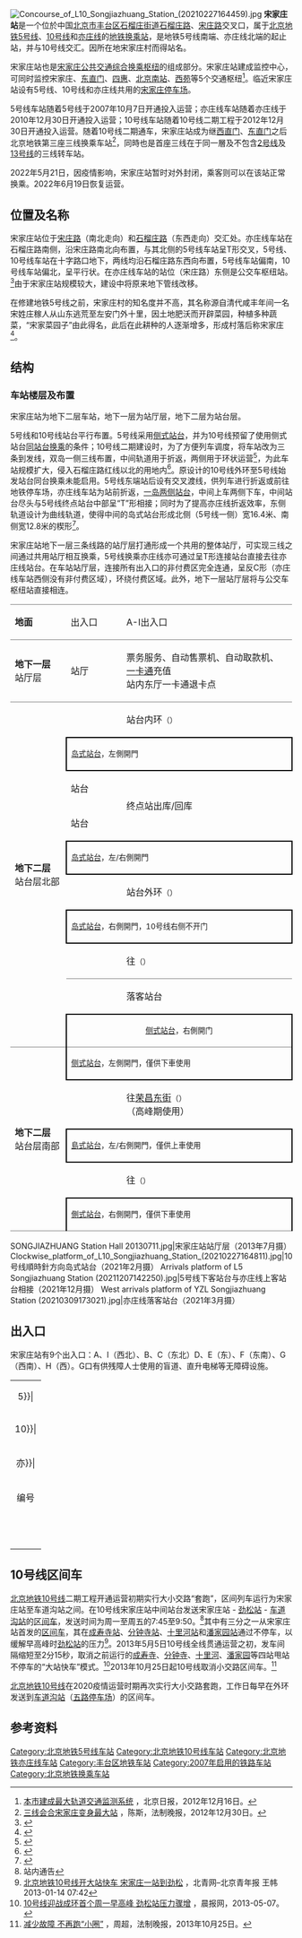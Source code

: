 {{NoteTA
|G1=Railway}}
{{Infobox station
|name = 宋家庄
|eng_name = Songjiazhuang
|linecolour = {{北京地铁颜色|5}}
|linecolour2 = {{北京地铁颜色|10}}
|linecolour3 = {{北京地铁颜色|亦}}
|image = Departures platform of L5 Songjiazhuang Station (20210220162108).jpg
|caption = 宋家庄站5号线上客站台<br />[[File:Counter-clockwise_platform_of_L10_Songjiazhuang_Station_(20210227164622).jpg|300px]]<br />宋家庄站10号线站台<br />[[File:Departures_platform_of_YZL_Songjiazhuang_Station_(20180719102931).jpg|300px]]<br />宋家庄站亦庄线上客站台
|other_name = 
|country = {{PRC}}
|borough = [[北京市|北京市]][[丰台区|丰台区]][[石榴庄街道|石榴庄街道]]
|address = [[石榴庄路|石榴庄路]]、[[宋庄路|宋庄路]]交叉口
|coordinates = {{coord|39|50|40|N|116|25|20|E|display=inline, title|type:railwaystation}}
|elevation = 
|operator = [[北京市地铁运营有限公司|北京市地铁运营有限公司]]
|lines = {{北京地铁线路名|5|SL}}<br />{{北京地铁线路名|10|SL}}<br />{{北京地铁线路名|亦|SL}}
|platform = {{北京地铁线路名|5|S}}：2座[[側式月台|側式月台]]（其中一侧为实作侧式站台使用的[[岛式站台|岛式站台]]）<br />{{北京地铁线路名|10|S}}：2座[[島式月台|島式月台]]<br />{{北京地铁线路名|亦|S}}：2座[[港湾式月台|港湾式月台]]（[[西班牙式月台|西班牙式月台]]）
|tracks = 各2条
|connections = 公交站：地铁宋家庄站、[[宋家庄交通枢纽|宋家庄枢纽站]]
|structure = 地下站
|hall = 整体式站厅
|depth = 
|levels = 
|interchange = [[换乘站#大堂换乘|站厅換乘]]、[[换乘站#跨月台轉乘|跨站台換乘]]
|exits = 11個
|architect = 
|architectural_style = 
|colour = 白色、浅绿色等
|type = 
|status = 运营中
|code = 
|built = 
|opened = {{北京地铁线路名|5|S}}：2007年10月7日<br />{{北京地铁线路名|10|S}}：2012年12月30日<br />{{北京地铁线路名|亦|S}}：2010年12月30日
|mpassengers = {{北京地铁客流量}}
|trains = 
|station_hours = 
|hours = 
|first = {{collapsible list
 |title = 　
 |
{{北京地铁线路名|5|S}}
:往{{北京地铁起讫站|5|L}}：05:20<br />
{{北京地铁线路名|10|S}}
:内环：05:35
:外环：05:37<br />
{{北京地铁线路名|亦|S}}
:往{{北京地铁起讫站|亦庄|R}}：06:00
}}
|last = {{collapsible list
 |title = 　
 |
{{北京地铁线路名|5|S}}
:往{{北京地铁起讫站|5|L}}：23:11<br />
{{北京地铁线路名|10|S}}
:内环：21:43
:内环往{{站|巴沟}}：23:29
:内环往{{站|成寿寺}}：22:08
:外环：21:37
:外环往{{站|车公庄}}：23:22<br />
{{北京地铁线路名|亦|S}}
:往{{北京地铁起讫站|亦庄|R}}：23:20
}}
|adjacent = {{Adjacent stations|system=北京地铁
|line1=5|left1=刘家窑|note-left1=1.670km|note-mid1=距离[[天通苑北站|天通苑北]]27.055km
|line2=10|left2=成寿寺|right2=石榴庄|note-left2=1.677km|note-mid2=距离[[巴沟站|巴沟]]30.486km|note-right2=1.269km
|line3=亦|right3=肖村|note-mid3=起点|note-right3=2.631km
}}
|route_map = {{Routemap|inline=yes|legend=track|map=
utSTRf\utSTRg\\\\\\\\\ ~~ ~~{{rmr|Licon=U|{{stl|北京地铁|刘家窑}}，5号线}}
utSTRgq\utKRZtu\utKRZtu\utSTRq\utABZq+r\utSTRq+BSe\utSTRq+BSe\utABZq+l\utSTRq\utSTRq\utSTRq\utSTRq\utSTRgq~~{{rmr|Licon=L|{{stl|北京地铁|石榴庄}}，10号线}}
utSTR\utSTR\utSTR+l\utABZql\utSTRq+BSae\utSTRq+BSae\utABZqr\utABZq2\utABZq+3\utSTRq\utSTR+r
utSTRfq\utKRZtu\utKRZtu\utABZqr\utSTRq\utSTRq+BSa!~exBSe\utSTRq+BSa!~exBSe\utSTRq\utABZq1\utABZq+4\utSTRq\utKRZto\utSTRfq~~ ~~{{rmr|Licon=R|{{stl|北京地铁|成寿寺}}，10号线}}~~右侧不开门
utSTR2\utSTRl!~utSTRc3\utSTRq\utSTRq\utSTRq+BSa\utSTRq+BSa\utABZq2\utABZq+3\utSTR2+r\utSTRc3\utSTR
utSTRc1\utSTRl+4\utSTRq\utSTRq\utSTRq+BSe\utSTRq+BSe\utABZq1\utABZq+4\utSTR+r!~utSTRc1\utSTR+4\utSTR
\\\\utENDEa!~BSlr\utENDEa!~BSlr\\\utCONTf\utCONTf\utCONTf~~{{rmr|Licon=D|[[宋家庄停车场|宋家庄停车场]]}}
utSTR+BSlr\utSTR+BSlr\
utSTR+BSlr\utSTR+BSlr\~~中间上车、两侧下车
utSTRc2\utABZg3\utABZg2\utSTRc3\
utSTR+1\utABZg2!~utSTRc4\utABZg3!~utSTRc1\utSTR+4\
utSTR\utABZg+1\utABZg+4\utSTR\
utSTR\utSTR\utABZg2\utABZg3\
utSTR\utSTR\utABZg+1\utABZg+4\
utSTR\utSTR\utSTR\utSTRl\utCONTfq ~~{{rmr|Licon=R|[[宋家庄停车场|宋家庄停车场]]}}
utSTRl\utKRZto\utKRZto\utSTRq\utCONTfq
utSTRf\utSTRg\~~ ~~{{rmr|Licon=D|{{stl|北京地铁|肖村}}，亦庄线}}
}}
}}
[[File:Concourse_of_L10_Songjiazhuang_Station_(20210227164459).jpg|thumb]]
'''宋家庄站'''是一个位於中国[[北京市|北京市]][[丰台区|丰台区]][[石榴庄街道|石榴庄街道]][[石榴庄路|石榴庄路]]、[[宋庄路|宋庄路]]交叉口，属于[[北京地铁|北京地铁]][[北京地铁5号线|5号线]]、[[北京地铁10号线|10号线]]和[[北京地铁亦庄线|亦庄线]]的[[地铁车站|地铁]][[换乘站|换乘站]]，是地铁5号线南端、亦庄线北端的起止站，并与10号线交汇。因所在地宋家庄村而得站名。

宋家庄站也是[[宋家庄交通枢纽|宋家庄公共交通综合换乘枢纽]]的组成部分。宋家庄站建成监控中心，可同时监控宋家庄、[[东直门交通枢纽|东直门]]、[[四惠交通枢纽|四惠]]、[[北京南站|北京南站]]、[[西苑公交枢纽|西苑]]等5个交通枢纽<ref>[http://bjrb.bjd.com.cn/html/2012-12/16/content_31557.htm 本市建成最大轨道交通监测系统] {{Wayback|url=http://bjrb.bjd.com.cn/html/2012-12/16/content_31557.htm |date=20150224144429 }}，北京日报，2012年12月16日。</ref>。临近宋家庄站设有5号线、10号线和亦庄线共用的[[宋家庄停车场|宋家庄停车场]]。

5号线车站随着5号线于2007年10月7日开通投入运营；亦庄线车站随着亦庄线于2010年12月30日开通投入运营；10号线车站随着10号线二期工程于2012年12月30日开通投入运营。随着10号线二期通车，宋家庄站成为继[[西直门站|西直门]]、[[东直门站|东直门]]之后北京地铁第三座三线换乘车站<ref>[http://www.fawan.com/Article/ztbd/2012/12/30/132938181694.html 三线会合宋家庄变身最大站] {{Wayback|url=http://www.fawan.com/Article/ztbd/2012/12/30/132938181694.html |date=20130109065437 }}，陈斯，法制晚报，2012年12月30日。</ref>，同時也是首座三线在于同一層及不包含[[北京地铁2号线|2号线]]及[[北京地铁13号线|13号线]]的三线转车站。

2022年5月21日，因疫情影响，宋家庄站暂时对外封闭，乘客则可以在该站正常换乘。2022年6月19日恢复运营。

== 位置及名称 ==
宋家庄站位于[[宋庄路|宋庄路]]（南北走向）和[[石榴庄路|石榴庄路]]（东西走向）交汇处。亦庄线车站在石榴庄路南侧，沿宋庄路南北向布置，与其北侧的5号线车站呈T形交叉，5号线、10号线车站在十字路口地下，两线均沿石榴庄路东西向布置，5号线车站偏南，10号线车站偏北，呈平行状。在亦庄线车站的站位（宋庄路）东侧是公交车枢纽站。<ref>{{cite journal|author=董淑琴|title=北京地铁亦庄线宋家庄站方案优化设计|journal=城市轨道交通|year=2009|issue=6}}</ref>由于宋家庄站规模较大，建设中将原来地下管线改移。

在修建地铁5号线之前，宋家庄村的知名度并不高，其名称源自清代咸丰年间一名宋姓庄稼人从山东逃荒至左安门外十里，因土地肥沃而开辟菜园，种植多种蔬菜，“宋家菜园子”由此得名，此后在此耕种的人逐渐增多，形成村落后称宋家庄<ref name="hlp">{{Cite book|title=北京地铁站名掌故|last=户力平|publisher=东方出版社|year=2020|isbn=978-7-5207-1180-7|location=北京|pages=109}}</ref>。

== 结构 ==
=== 车站楼层及布置 ===
宋家庄站为地下二层车站，地下一层为站厅层，地下二层为站台层。

5号线和10号线站台平行布置。5号线采用[[侧式站台|侧式站台]]，并为10号线预留了使用侧式站台[[同站台换乘|同站台换乘]]的条件；10号线二期建设时，为了方便列车调度，将车站改为三条到发线，双岛一侧三线布置，中间轨道用于折返，两侧用于环状运营<ref>{{cite journal|title=北京地铁宋家庄换乘站设计思路与实现|author=于松伟, 段俊萍|journal=都市快轨交通|year=2013|volume=26|issue=3|pages=1-5|doi=10.3969/j.issn.1672-6073.2013.03.001}}</ref>，为此车站规模扩大，侵入石榴庄路红线以北的用地内<ref>{{citation|author=北京城建设计研究总院有限责任公司、北京地铁十号线投资有限责任公司|pages=9-8|title=北京地铁十号线二期工程可行性研究报告|year=2007}}</ref>。原设计的10号线外环至5号线始发站台同台换乘未能启用。5号线东端站后设有交叉渡线，供列车进行折返或前往地铁停车场，亦庄线车站为站前折返，[[西班牙式月台布局|一岛两侧站台]]，中间上车两侧下车，中间站台尽头与5号线终点站台中部呈“T”形相接；同时为了提高亦庄线折返效率，东侧轨道设计为曲线轨道，使得中间的岛式站台形成北侧（5号线一侧）宽16.4米、南侧宽12.8米的楔形<ref>{{cite journal|title=系统论在交通枢纽设计中的应用|author=卢齐南, 李敏, 叶大华|journal=都市快轨交通|year=2010|volume=23|issue=4|pages=31-35|doi=10.3969/j.issn.1672-6073.2010.04.009}}</ref>。

宋家庄站地下一层三条线路的站厅层打通形成一个共用的整体站厅，可实现三线之间通过共用站厅相互换乘，5号线换乘亦庄线亦可通过呈T形连接站台直接去往亦庄线站台。在车站站厅层，连接所有出入口的非付费区完全连通，呈反C形（亦庄线车站西侧没有非付费区域），环绕付费区域。此外，地下一层站厅层将与公交车枢纽站直接相连。

{{multiple image | direction = vertical | align = center| width = 700
|image1 = Counter-clockwise platform panorama of L10 Songjiazhuang Station (20180530113351).jpg | caption1 = <div class="center">10号线外环站台全景图（2018年5月摄）</div>
}}
{|cellspacing=0 cellpadding=3
|style="border-bottom:solid 1px gray;border-top:solid 1px gray;" width=100|'''地面'''
|style="border-top:solid 1px gray;border-bottom:solid 1px gray;" width=100|出入口
|style="border-top:solid 1px gray;border-bottom:solid 1px gray;" width=350|A-I出入口
|-
|style="border-bottom:solid 1px gray;"|'''地下一层<br/>'''站厅层
|style="border-bottom:solid 1px gray;"|站厅
|style="border-bottom:solid 1px gray;"|票务服务、自动售票机、自动取款机、[[一卡通|一卡通]]充值<br />站内东厅一卡通退卡点
|-
|style="border-bottom:solid 1px gray;" rowspan=10|'''地下二层<br/>'''站台层北部
|{{arrow|L}}
|{{圆形编号|1|bg={{北京地铁颜色|10}}}} 站台{{北京地铁线路名|10|c}}内环<small>（{{站|石榴庄}}）</small>
|-
|style="border-top:solid 2px black;border-right:solid 2px black;border-left:solid 2px black;border-bottom:solid 2px black;" colspan=2|<div class="center"><small>[[岛式站台|岛式站台]]，左側開門</small></div>
|-
|{{圆形编号|2|bg={{北京地铁颜色|10}}}} 站台
|rowspan=2|{{arrow|R}}{{北京地铁线路名|10|c}}终点站出库/回库
|-
|{{圆形编号|3|bg={{北京地铁颜色|10}}}} 站台
|-
|style="border-top:solid 2px black;border-right:solid 2px black;border-left:solid 2px black;border-bottom:solid 2px black;" colspan=2|<div class="center"><small>[[岛式站台|岛式站台]]，左/右側開門</small></div>
|-
|{{arrow|R}}
|{{圆形编号|4|bg={{北京地铁颜色|10}}}} 站台{{北京地铁线路名|10|c}}外环<small>（{{站|成寿寺}}）</small>
|-
|style="border-top:solid 2px black;border-right:solid 2px black;border-left:solid 2px black;border-bottom:solid 2px black;" colspan=2|<div class="center"><small>[[岛式站台|岛式站台]]，右側開門，10号线右侧不开门</small></div>
|-
|style="border-bottom:solid 1px gray;"|{{arrow|L}}
|style="border-bottom:solid 1px gray;"|{{北京地铁线路名|5|c}}往{{站|天通苑北}}<small>（{{站|刘家窑}}）</small>
|-
|{{arrow|R}}
|{{北京地铁线路名|5|c}}落客站台
|-
|style="border-top:solid 2px black;border-right:solid 2px black;border-left:solid 2px black;border-bottom:solid 1px gray;text-align:center;" colspan=2|<small>[[侧式站台|侧式站台]]，右側開门</small>
|-
|style="border-bottom:solid 1px gray;" rowspan=5|'''地下二层<br/>'''站台层南部
|style="border-right:solid 2px black;border-left:solid 2px black;border-bottom:solid 2px black;" colspan=2|<div class="center"><small>[[侧式站台|侧式站台]]，左側開門，僅供下車使用</div></small>
|-
|{{arrow|R}}
|{{北京地铁线路名|亦|c}}往[[荣昌东街站|荣昌东街]]<small>（{{站|肖村}}）</small><br />（高峰期使用）
|-
|style="border-top:solid 2px black;border-right:solid 2px black;border-left:solid 2px black;border-bottom:solid 2px black;" colspan=2|<div class="center"><small>[[島式站台|島式站台]]，左/右側開門，僅供上車使用</div></small>
|-
|{{arrow|R}}
|{{北京地铁线路名|亦|c}}往{{站|亦庄火车站|亦庄火车站|地铁}}<small>（{{站|肖村}}）</small>
|-
|style="border-top:solid 2px black;border-right:solid 2px black;border-left:solid 2px black;border-bottom:solid 1px gray;" colspan=2|<div class="center"><small>[[側式站台|側式站台]]，右側開門，僅供下車使用</div></small>
|}
<gallery>
SONGJIAZHUANG Station Hall 20130711.jpg|宋家庄站站厅层（2013年7月摄）
Clockwise_platform_of_L10_Songjiazhuang_Station_(20210227164811).jpg|10号线順時針方向岛式站台（2021年2月摄）
Arrivals platform of L5 Songjiazhuang Station (20211207142250).jpg|5号线下客站台与亦庄线上客站台相接（2021年12月摄）
West arrivals platform of YZL Songjiazhuang Station (20210309173021).jpg|亦庄线落客站台（2021年3月摄）
</gallery>

== 出入口 ==
宋家庄站有9个出入口：A、I（西北）、B、C（东北）D、E（东）、F（东南）、G（西南）、H（西）。G口有供残障人士使用的盲道、直升电梯等无障碍设施。
{| class="wikitable"
| colspan="5" align="center" bgcolor={{北京地铁颜色|5}}|
|-
| colspan="5" align="center" bgcolor={{北京地铁颜色|10}}|
|-
| colspan="5" align="center" bgcolor={{北京地铁颜色|亦}}|
|-
! 编号
! 指示
! 建议前往的目的地
! 图片
! 无障碍设施图片
|-
|{{港鐵出口|A}}
|宋庄路（西侧）
|首开·福茂
|[[File:Exit_A_of_Songjiazhuang_Station_(20210220160922).jpg|150px]]
|{{n/a}}
|-
|{{港鐵出口|B}}
|宋庄路（东侧）
|
|[[File:Exit_B_of_Songjiazhuang_Station_(20210227164238).jpg|150px]]
|{{n/a}}
|-
|{{港鐵出口|C}}
|石榴庄大街（北侧）
|政馨园一区、政馨园二区
|[[File:Exit_C_of_Songjiazhuang_Station_(20210227162930).jpg|150px]]
|{{n/a}}
|-
|{{港鐵出口|D}}
|石榴庄大街（南侧）
|政馨园一区、政馨园二区、宋家庄交通枢纽
|[[File:Exit_D_of_Songjiazhuang_Station_(20210220160525).jpg|150px]]
|{{n/a}}
|-
|{{港鐵出口|E}}
|宋庄路（东侧）
|石榴庄大街、政馨园二区、政馨园三区、宋家庄交通枢纽
|[[File:Exit_E_of_Songjiazhuang_Station_(20210220161720).jpg|150px]]
|{{n/a}}
|-
|{{港鐵出口|F}}
|宋庄路（东侧）
|政馨园三区
|[[File:Exit_F_of_Songjiazhuang_Station_(20210220161513).jpg|150px]]
|{{n/a}}
|-
|{{港鐵出口|G|附=升}}
|宋庄路（西侧）
|南顶路、鑫兆雅园、石榴庄小区
|[[File:Exit_G_of_Songjiazhuang_Station_(20210220161323).jpg|150px]]
|[[File:Exit_G_lift_of_Songjiazhuang_Station_(20210220161353).jpg|150px]]
|-
|{{港鐵出口|H}}
|石榴庄大街（南侧）
|
|[[File:Exit_H_of_Songjiazhuang_Station_(20210220160302).jpg|150px]]
|{{n/a}}
|-
|{{港鐵出口|I}}
|石榴庄大街（北侧）
|
|[[File:Exit_I_of_Songjiazhuang_Station_(20210220161031).jpg|150px]]
|{{n/a}}
|-
| bgcolor="#EEEEEE" colspan=5 | {{港鐵出口|註=升}}
|}

== 10号线区间车 ==
[[北京地铁10号线|北京地铁10号线]]二期工程开通运营初期实行大小交路“套跑”，区间列车运行为宋家庄站至车道沟站之间。在10号线宋家庄站中间站台发送宋家庄站 - [[劲松站_(北京)|劲松站]] - [[车道沟站|车道沟站]]的[[区间车|区间车]]，发送时间为周一至周五的7:45至9:50。<ref>站内通告</ref>其中有三分之一从宋家庄站首发的[[区间车|区间车]]，其在[[成寿寺站|成寿寺站]]、[[分钟寺站|分钟寺站]]、[[十里河站_(北京)|十里河站]]和[[潘家园站|潘家园站]]通过不停车，以缓解早高峰时[[劲松站_(北京)|劲松站]]的压力<ref>[http://news.qq.com/a/20130114/000281.htm 北京地铁10号线开大站快车 宋家庄一站到劲松] {{Wayback|url=http://news.qq.com/a/20130114/000281.htm |date=20150610205649 }}，北青网–北京青年报 王帏 2013-01-14 07:42</ref>。2013年5月5日10号线全线贯通运营之初，发车间隔缩短至2分15秒，取消之前运行的[[成寿寺站|成寿寺]]、[[分钟寺站|分钟寺]]、[[十里河站_(北京)|十里河]]、[[潘家园站|潘家园]]等四站甩站不停车的“大站快车”模式。<ref>[http://www.morningpost.com.cn/xwzx/bjxw/2013-05-07/443942.shtml 10号线迎战成环首个周一早高峰 劲松站压力骤增] {{Wayback|url=http://www.morningpost.com.cn/xwzx/bjxw/2013-05-07/443942.shtml |date=20131203002933 }}，晨报网，2013-05-07。</ref>2013年10月25日起10号线取消小交路区间车。<ref>[http://www.fawan.com/Article/yw/jrjd/2013/10/25/134311215467.html 减少故障 不再跑“小圈”] {{Wayback|url=http://www.fawan.com/Article/yw/jrjd/2013/10/25/134311215467.html |date=20141116170211 }}，周超，法制晚报，2013年10月25日。</ref>

[[北京地铁10号线|北京地铁10号线]]在2020疫情运营时期再次实行大小交路套跑，工作日每早在外环发送到[[车道沟站|车道沟站]]（[[五路停车场|五路停车场]]）的区间车。

== 参考资料 ==
{{reflist}}

{{commonscat|Songjiazhuang Station}}

{{北京地鐵5號線}}
{{北京地铁10号线}}
{{北京地铁亦庄线}}

[[Category:北京地铁5号线车站|Category:北京地铁5号线车站]]
[[Category:北京地铁10号线车站|Category:北京地铁10号线车站]]
[[Category:北京地铁亦庄线车站|Category:北京地铁亦庄线车站]]
[[Category:丰台区地铁车站|Category:丰台区地铁车站]]
[[Category:2007年启用的铁路车站|Category:2007年启用的铁路车站]]
[[Category:北京地铁换乘车站|Category:北京地铁换乘车站]]